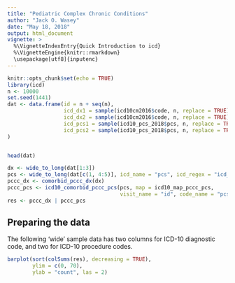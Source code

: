 ```yaml
---
title: "Pediatric Complex Chronic Conditions"
author: "Jack O. Wasey"
date: "May 18, 2018"
output: html_document
vignette: >
  %\VignetteIndexEntry{Quick Introduction to icd}
  %\VignetteEngine{knitr::rmarkdown}
  \usepackage[utf8]{inputenc}
---
```

```r
knitr::opts_chunk$set(echo = TRUE)
library(icd)
n <- 10000
set.seed(1441)
dat <- data.frame(id = n + seq(n),
                  icd_dx1 = sample(icd10cm2016$code, n, replace = TRUE),
                  icd_dx2 = sample(icd10cm2016$code, n, replace = TRUE),
                  icd_pcs1 = sample(icd10_pcs_2018$pcs, n, replace = TRUE),
                  icd_pcs2 = sample(icd10_pcs_2018$pcs, n, replace = TRUE)
)


head(dat)

dx <- wide_to_long(dat[1:3])
pcs <- wide_to_long(dat[c(1, 4:5)], icd_name = "pcs", icd_regex = "icd_pcs")
pccc_dx <- comorbid_pccc_dx(dx)
pccc_pcs <- icd10_comorbid_pccc_pcs(pcs, map = icd10_map_pccc_pcs, 
                                    visit_name = "id", code_name = "pcs")
res <- pccc_dx | pccc_pcs
```

## Preparing the data

The following 'wide' sample data has two columns for ICD-10 diagnostic code, and two for ICD-10 procedure codes.

```r
barplot(sort(colSums(res), decreasing = TRUE), 
        ylim = c(0, 70),
        ylab = "count", las = 2)
```
